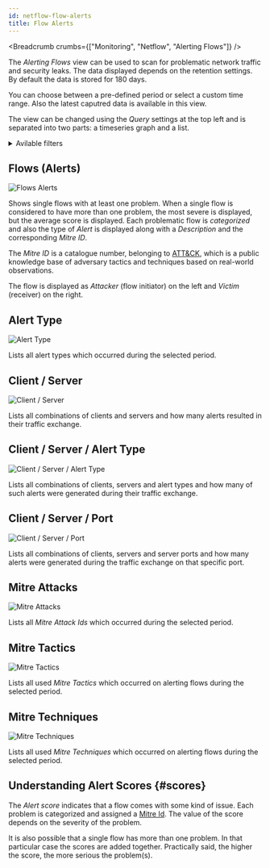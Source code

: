```yaml
---
id: netflow-flow-alerts
title: Flow Alerts
---
```



<Breadcrumb crumbs={["Monitoring", "Netflow", "Alerting Flows"]} />

The *Alerting Flows* view can be used to scan for problematic network traffic and security leaks.
The data displayed depends on the retention settings. By default the data is stored for 180 days.

You can choose between a pre-defined period or select a custom time range. Also the latest caputred data is available in this view.

The view can be changed using the *Query* settings at the top left and is separated into two parts: a timeseries graph and a list.

<details>
<summary>Avilable filters</summary>

On the top right of the page you can find the *Severity* filter.

A lot of other filters are also avilable to get more specific results:

- *Alert Type*: filter by alert type (more specific than category)
- *Alert Category*: filter by alert category
- *Mitre Attack*: filter by [mitre attack](https://attack.mitre.org/) (combined technique and tactic)
- *Mitre Technique*: filter by [mitre technique](https://attack.mitre.org/techniques/enterprise/)
- *Mitre Sub-Technique*: filter by mitre sub-technique
- *Mitre Tactic*: filter by [mitre tactic](https://attack.mitre.org/tactics/enterprise/)
- *IP*: filter by client or server ip
- *Client IP*: filter by client ip
- *Server IP*: filter by server ip
- *Client Country*: filter by client country
- *Server Country*: filter by server country
- *Client Port*: filter by client port
- *Server Port*: filter by server port
- *Application*: filter by application (L7) protocol
- *Protocol*: filter by transport (L4) protocol
- *Vlan*: filter by vlan
- *Interface*: filter by input or output interface
- *Input Interface*: filter by input interface
- *Output Interface*: filter by output interface

</details>

## Flows (Alerts)

![Flows Alerts](../assets/i-vertix-netflow/flow-alerts-1.png)

Shows single flows with at least one problem. When a single flow is considered to have more than one problem, the most severe is displayed, but the average score is displayed.
Each problematic flow is *categorized* and also the type of *Alert* is displayed along with a *Description* and the corresponding *Mitre ID*.

The *Mitre ID* is a catalogue number, belonging to [ATT&CK](https://attack.mitre.org/),
which is a public knowledge base of adversary tactics and techniques based on real-world observations.

The flow is displayed as *Attacker* (flow initiator) on the left and *Victim* (receiver) on the right. 

## Alert Type

![Alert Type](../assets/i-vertix-netflow/flow-alerts-2.png)

Lists all alert types which occurred during the selected period.

## Client / Server

![Client / Server](../assets/i-vertix-netflow/flow-alerts-3.png)

Lists all combinations of clients and servers and how many alerts resulted in their traffic exchange.

## Client / Server / Alert Type

![Client / Server / Alert Type](../assets/i-vertix-netflow/flow-alerts-4.png)

Lists all combinations of clients, servers and alert types and how many of such alerts were generated during their traffic exchange.

## Client / Server / Port

![Client / Server / Port](../assets/i-vertix-netflow/flow-alerts-5.png)

Lists all combinations of clients, servers and server ports and how many alerts were generated during the traffic exchange on that specific port.

## Mitre Attacks

![Mitre Attacks](../assets/i-vertix-netflow/flow-alerts-6.png)

Lists all *Mitre Attack Ids* which occurred during the selected period.

## Mitre Tactics

![Mitre Tactics](../assets/i-vertix-netflow/flow-alerts-7.png)

Lists all used *Mitre Tactics* which occurred on alerting flows during the selected period.

## Mitre Techniques

![Mitre Techniques](../assets/i-vertix-netflow/flow-alerts-8.png)

Lists all used *Mitre Techniques* which occurred on alerting flows during the selected period.

## Understanding Alert Scores \{#scores}

The *Alert score* indicates that a flow comes with some kind of issue.
Each problem is categorized and assigned a [Mitre Id](https://attack.mitre.org/). The value of the score depends on the severity of the problem.

It is also possible that a single flow has more than one problem. In that particular case the scores are added together.
Practically said, the higher the score, the more serious the problem(s).

